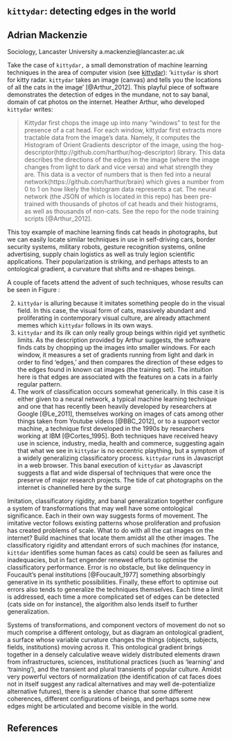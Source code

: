 
## `kittydar`: detecting edges in the world


## Adrian Mackenzie

Sociology, Lancaster University
a.mackenzie@lancaster.ac.uk

Take the case of `kittydar,` a small demonstration of machine learning techniques in the area of computer vision (see [kittydar](http://harthur.github.io/kittydar)): '`kittydar` is short for kitty radar. `kittydar` takes an image (canvas) and tells you the locations of all the cats in the image' [@Arthur_2012]. This playful piece of software demonstrates the detection of edges in the mundane, not to say banal, domain of cat photos on the internet. Heather Arthur, who developed `kittydar` writes:

>Kittydar first chops the image up into many “windows” to test for the presence of a cat head. For each window, kittydar first extracts more tractable data from the image's data. Namely, it computes the Histogram of Orient Gradients descriptor of the image, using the hog-descriptor(http://github.com/harthur/hog-descriptor) library. This data describes the directions of the edges in the image (where the image changes from light to dark and vice versa) and what strength they are. This data is a vector of numbers that is then fed into a neural network(https://github.com/harthur/brain) which gives a number from 0 to 1 on how likely the histogram data represents a cat. The neural network (the JSON of which is located in this repo) has been pre-trained with thousands of photos of cat heads and their histograms, as well as thousands of non-cats. See the repo for the node training scripts [@Arthur_2012].

This toy example of machine learning finds cat heads in photographs, but  we can easily locate similar techniques in use in self-driving cars, border security systems, military robots, gesture recognition systems, online advertising, supply chain logistics as well as truly legion scientific applications. Their popularization is striking, and perhaps attests to an ontological gradient, a curvature that shifts and re-shapes beings. 

\begin{figure}
  \centering
      \includegraphics[width=0.9\textwidth]{figure/kittydar.png}
        \caption{`kittydar` detected cat faces}
  \label{fig:kittydar}
\end{figure}

A couple of facets attend the advent of such techniques, whose results can be seen in Figure \ref{fig:kittydar}:

2. `kittydar` is alluring because it imitates something people do in the visual field. In this case, the visual form of cats, massively abundant and proliferating in contemporary visual culture, are already  attachment memes which `kittydar` follows in its own ways. 
3. `kittydar` and its ilk can only really group beings within rigid yet synthetic limits. As the description provided by Arthur suggests, the software finds cats by chopping up the images into smaller windows. For each window, it measures a set of gradients running from  light and dark in order to find 'edges,' and then compares the direction of these edges to the edges found in known cat images (the training set). The intuition here is that edges are associated with the features on a cats in a fairly regular pattern. 
4. The work of classification occurs somewhat generically. In this case it is  either given  to a neural network, a typical machine learning technique and one that has recently been heavily developed by researchers at Google [@Le_2011], themselves working on images of cats among other things taken from Youtube videos [@BBC_2012], or to a support vector machine, a technique first developed in the 1990s by researchers working at IBM [@Cortes_1995]. Both techniques have received heavy use in science, industry, media, health and commerce, suggesting again that what we see in `kittydar` is no eccentric plaything, but a symptom of a widely generalizing classificatory process. `kittydar` runs in Javascript in a web browser. This banal execution of `kittydar` as Javascript suggests a flat and wide dispersal of techniques that were once the preserve of major research projects. The tide of cat photographs on the internet is channelled here by the surge

Imitation, classificatory rigidity, and banal generalization together configure a system of transformations that may well have some ontological significance. Each in their own way suggests forms of movement. The imitative vector follows existing patterns whose proliferation and profusion has created problems of scale. What to do with all the cat images on the internet? Build machines that locate them amidst all the other images. The classificatory rigidity and attendant errors of such machines (for instance, `kittdar` identifies some human faces as cats) could be seen as failures and inadequacies, but in fact engender renewed efforts to optimise the classificatory performance.  Error is no obstacle, but like delinquency in Foucault's penal institutions [@Foucault_1977] something absorbingly generative in its synthetic possibilities. Finally, these effort to optimise out errors also tends to generalize the techniques themselves. Each time a limit is addressed, each time a more complicated set of edges can be detected (cats side on for instance), the algorithm also lends itself to further generalization.

Systems of transformations, and component vectors of movement do not so much comprise a different ontology, but as diagram an ontological gradient, a surface whose variable curvature changes the things (objects, subjects, fields, institutions) moving across it. This ontological gradient brings together in a densely calculative weave widely distributed elements drawn from infrastructures, sciences, institutional practices (such as 'learning' and 'training'), and the transient and plural transients of popular culture. Amidst very powerful vectors of normalization (the identification of cat faces does not in itself suggest any radical alternatives and may well de-potentialize alternative futures), there is a slender chance that some different coherences, different configurations of beings, and perhaps some new edges might be articulated and become visible in the world. 

## References
